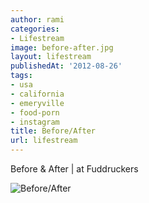 ```yaml
---
author: rami
categories:
- Lifestream
image: before-after.jpg
layout: lifestream
publishedAt: '2012-08-26'
tags:
- usa
- california
- emeryville
- food-porn
- instagram
title: Before/After
url: lifestream
---
```


Before & After | at Fuddruckers

![Before/After](/assets/images/content/lifestream/before-after.jpg)